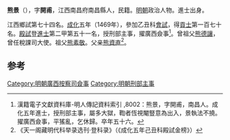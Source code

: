 '''熊景'''（{{bd|1432年||1487}}），字'''開甫'''，江西南昌府南昌縣人，民籍。[[明朝|明朝]]政治人物。進士出身。

江西鄉試第七十四名。[[成化|成化]]五年（1469年），參加乙丑科[[會試|會試]]，得[[貢士|貢士]]第一百七十名。[[殿試|殿試]]登[[進士|進士]]第二甲第五十一名，授刑部主事，擢廣西僉事<ref>漢籍電子文獻資料庫-明人傳記資料索引 ,8002：熊景，字開甫，南昌人。成化五年進士，授刑部主事，屬多大獄，鞫者恆視閹豎意為出入，景執法不撓。擢廣西僉事，平猺亂，乞休歸。卒年五十六。</ref>。曾祖父[[熊德讓|熊德讓]]，曾任稅課司大使。祖父[[熊素敬|熊素敬]]。父亲[[熊資直|熊資直]]<ref>《天一阁藏明代科举录选刊·登科录》（《成化五年己丑科殿試金榜》）</ref>。

==参考==
{{reflist}}
{{明朝人物小作品}}
{{成化五年己丑科殿試金榜}}
[[Category:明朝廣西按察司僉事|Category:明朝廣西按察司僉事]]
[[Category:明朝刑部主事|Category:明朝刑部主事]]